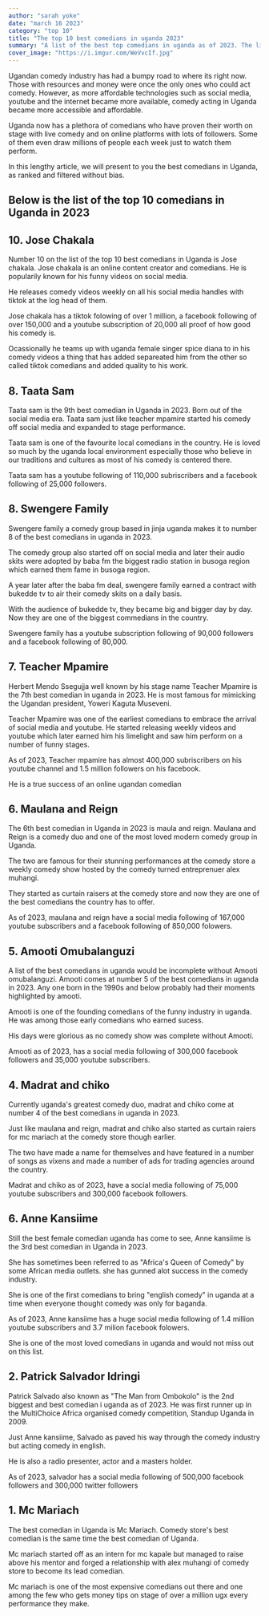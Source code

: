 ```yaml
---
author: "sarah yoke"
date: "march 16 2023"
category: "top 10"
title: "The top 10 best comedians in uganda 2023"
summary: "A list of the best top comedians in uganda as of 2023. The list is carefully well filtered to provide you just the best commedians has to produce "
cover_image: "https://i.imgur.com/WeVvcIf.jpg"
---
```


Ugandan comedy industry has had a bumpy road to where its right now. Those with resources and money were once the only ones who could act comedy. However, as more affordable technologies such as social media, youtube and the internet became more available, comedy acting in Uganda became more accessible and affordable.

Uganda now has a plethora of comedians who have proven their worth on stage with live comedy and on online platforms with lots of followers. Some of them even draw millions of people each week just to watch them perform.

In this lengthy article, we will present to you the best comedians in Uganda, as ranked and filtered without bias.

## Below is the list of the top 10 comedians in Uganda in 2023

<AdsComponent />

## 10. Jose Chakala

Number 10 on the list of the top 10 best comedians in Uganda is Jose chakala. Jose chakala is an online content creator and comedians. He is popularily known for his funny videos on social media.

He releases comedy videos weekly on all his social media handles with tiktok at the log head of them.

Jose chakala has a tiktok folowing of over 1 million, a facebook following of over 150,000 and a youtube subscription of 20,000 all proof of how good his comedy is.

Ocassionally he teams up with uganda female singer spice diana to in his comedy videos a thing that has added separeated him from the other so called tiktok comedians and added quality to his work.

## 8. Taata Sam

Taata sam is the 9th best comedian in Uganda in 2023. Born out of the social media era. Taata sam just like teacher mpamire started his comedy off social media and expanded to stage performance.

Taata sam is one of the favourite local comedians in the country. He is loved so much by the uganda local environment especially those who believe in our traditions and cultures as most of his comedy is centered there.

Taata sam has a youtube following of 110,000 subriscribers and a facebook following of 25,000 followers.

<AdsComponent />

## 8. Swengere Family

Swengere family a comedy group based in jinja uganda makes it to number 8 of the best comedians in uganda in 2023.

The comedy group also started off on social media and later their audio skits were adopted by baba fm the biggest radio station in busoga region which earned them fame in busoga region.

A year later after the baba fm deal, swengere family earned a contract with bukedde tv to air their comedy skits on a daily basis.

With the audience of bukedde tv, they became big and bigger day by day. Now they are one of the biggest commedians in the country.

Swengere family has a youtube subscription following of 90,000 followers and a facebook following of 80,000.

## 7. Teacher Mpamire

Herbert Mendo Ssegujja well known by his stage name Teacher Mpamire is the 7th best comedian in uganda in 2023. He is most famous for mimicking the Ugandan president, Yoweri Kaguta Museveni.

Teacher Mpamire was one of the earliest comedians to embrace the arrival of social media and youtube. He started releasing weekly videos and youtube which later earned him his limelight and saw him perform on a number of funny stages.

As of 2023, Teacher mpamire has almost 400,000 subriscribers on his youtube channel and 1.5 million followers on his facebook.

He is a true success of an online ugandan comedian

<AdsComponent />

## 6. Maulana and Reign

The 6th best comedian in Uganda in 2023 is maula and reign. Maulana and Reign is a comedy duo and one of the most loved modern comedy group in Uganda.

The two are famous for their stunning performances at the comedy store a weekly comedy show hosted by the comedy turned entreprenuer alex muhangi.

They started as curtain raisers at the comedy store and now they are one of the best comedians the country has to offer.

As of 2023, maulana and reign have a social media following of 167,000 youtube subscribers and a facebook following of 850,000 folowers.

## 5. Amooti Omubalanguzi

A list of the best comedians in uganda would be incomplete without Amooti omubalanguzi. Amooti comes at number 5 of the best comedians in uganda in 2023. Any one born in the 1990s and below probably had their moments highlighted by amooti.

Amooti is one of the founding comedians of the funny industry in uganda. He was among those early comedians who earned sucess.

His days were glorious as no comedy show was complete without Amooti.

Amooti as of 2023, has a social media following of 300,000 facebook followers and 35,000 youtube subscribers.

<AdsComponent />

## 4. Madrat and chiko

Currently uganda's greatest comedy duo, madrat and chiko come at number 4 of the best comedians in uganda in 2023.

Just like maulana and reign, madrat and chiko also started as curtain raiers for mc mariach at the comedy store though earlier.

The two have made a name for themselves and have featured in a number of songs as vixens and made a number of ads for trading agencies around the country.

Madrat and chiko as of 2023, have a social media following of 75,000 youtube subscribers and 300,000 facebook followers.

## 6. Anne Kansiime

Still the best female comedian uganda has come to see, Anne kansiime is the 3rd best comedian in Uganda in 2023.

She has sometimes been referred to as "Africa's Queen of Comedy" by some African media outlets. she has gunned alot success in the comedy industry.

She is one of the first comedians to bring "english comedy" in uganda at a time when everyone thought comedy was only for baganda.

As of 2023, Anne kansiime has a huge social media following of 1.4 million youtube subscribers and 3.7 milion facebook folowers.

She is one of the most loved comedians in uganda and would not miss out on this list.

<AdsComponent />

## 2. Patrick Salvador Idringi

Patrick Salvado also known as "The Man from Ombokolo" is the 2nd biggest and best comedian i uganda as of 2023. He was first runner up in the MultiChoice Africa organised comedy competition, Standup Uganda in 2009.

Just Anne kansiime, Salvado as paved his way through the comedy industry but acting comedy in english.

He is also a radio presenter, actor and a masters holder.

As of 2023, salvador has a social media following of 500,000 facebook followers and 300,000 twitter followers

## 1. Mc Mariach

The best comedian in Uganda is Mc Mariach. Comedy store's best comedian is the same time the best comedian of Uganda.

Mc mariach started off as an intern for mc kapale but managed to raise above his mentor and forged a relationship with alex muhangi of comedy store to become its lead comedian.

Mc mariach is one of the most expensive comedians out there and one among the few who gets money tips on stage of over a million ugx every performance they make.
